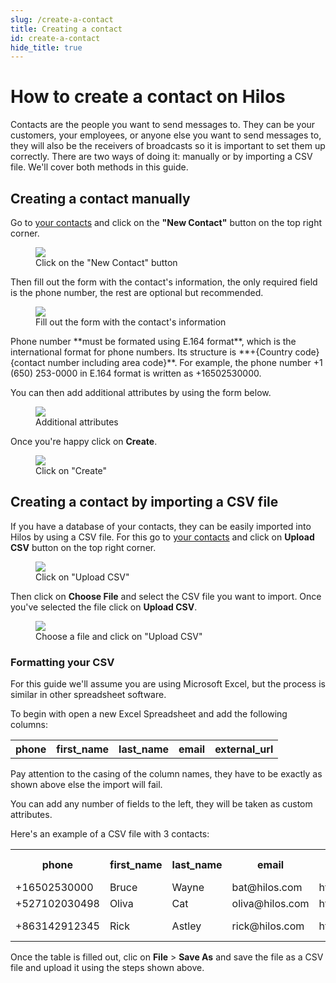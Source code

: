 ```yaml
---
slug: /create-a-contact
title: Creating a contact
id: create-a-contact
hide_title: true
---
```



<Banner
  title='Create a contact'
  gif='https://hilos-media.s3.us-east-2.amazonaws.com/documentation/userdocs/using-hilos/reference/contacts/creating-a-contact/create-contact.gif'
/>

# How to create a contact on Hilos

Contacts are the people you want to send messages to. They can be your customers, your employees, or anyone else you want to send messages to, they will also be the receivers of broadcasts so it is important to set them up correctly. There are two ways of doing it: manually or by importing a CSV file. We'll cover both methods in this guide.

## Creating a contact manually

Go to [your contacts](https://app.hilos.io/contact) and click on the **"New Contact"** button on the top right corner.

<figure>
  <img src='https://hilos-media.s3.us-east-2.amazonaws.com/documentation/userdocs/using-hilos/reference/contacts/creating-a-contact/img1.png' />
  <figcaption>Click on the "New Contact" button</figcaption>
</figure>

Then fill out the form with the contact's information, the only required field is the phone number, the rest are optional but recommended.

<figure>
  <img src='https://hilos-media.s3.us-east-2.amazonaws.com/documentation/userdocs/using-hilos/reference/contacts/creating-a-contact/img2.png' />
  <figcaption>Fill out the form with the contact's information</figcaption>
</figure>

<Note>
Phone number **must be formated using E.164 format**, which is the international format for phone numbers. Its structure is **+{Country code} {contact number including area code}**. For example, the phone number +1 (650) 253-0000 in E.164 format is written as +16502530000.
</Note>

You can then add additional attributes by using the form below.

<figure>
  <img src='https://hilos-media.s3.us-east-2.amazonaws.com/documentation/userdocs/using-hilos/reference/contacts/creating-a-contact/img3.png' />
  <figcaption>Additional attributes</figcaption>
</figure>

Once you're happy click on **Create**.

<figure>
  <img src='https://hilos-media.s3.us-east-2.amazonaws.com/documentation/userdocs/using-hilos/reference/contacts/creating-a-contact/img4.png' />
  <figcaption>Click on "Create"</figcaption>
</figure>

## Creating a contact by importing a CSV file

If you have a database of your contacts, they can be easily imported into Hilos by using a CSV file. For this go to [your contacts](https://app.hilos.io/contact) and click on **Upload CSV** button on the top right corner.

<figure>
  <img src='https://hilos-media.s3.us-east-2.amazonaws.com/documentation/userdocs/using-hilos/reference/contacts/creating-a-contact/img5.png' />
  <figcaption>Click on "Upload CSV"</figcaption>
</figure>

Then click on **Choose File** and select the CSV file you want to import. Once you've selected the file click on **Upload CSV**.

<figure>
  <img src='https://hilos-media.s3.us-east-2.amazonaws.com/documentation/userdocs/using-hilos/reference/contacts/creating-a-contact/img6.png' />
  <figcaption>Choose a file and click on "Upload CSV"</figcaption>
</figure>

### Formatting your CSV

For this guide we'll assume you are using Microsoft Excel, but the process is similar in other spreadsheet software.

To begin with open a new Excel Spreadsheet and add the following columns:

<table>
  <th>phone</th>
  <th>first_name</th>
  <th>last_name</th>
  <th>email</th>
  <th>external_url</th>
</table>

<Warning>
Pay attention to the casing of the column names, they have to be exactly as shown above else the import will fail.
</Warning>

You can add any number of fields to the left, they will be taken as custom attributes.

Here's an example of a CSV file with 3 contacts:

<table>
  <tr>
    <th>phone</th>
    <th>first_name</th>
    <th>last_name</th>
    <th>email</th>
    <th>external_url</th>
    <th>favorite cat</th>
  </tr>
  <tr>
    <td>+16502530000</td>
    <td>Bruce</td>
    <td>Wayne</td>
    <td>bat@hilos.com</td>
    <td>https://hilos.com</td>
    <td>Calico</td>
  </tr>
  <tr>
    <td>+527102030498</td>
    <td>Oliva</td>
    <td>Cat</td>
    <td>oliva@hilos.com</td>
    <td>https://hilos.com</td>
    <td>Panthers</td>
  </tr>
  <tr>
    <td>+863142912345</td>
    <td>Rick</td>
    <td>Astley</td>
    <td>rick@hilos.com</td>
    <td>https://hilos.com</td>
    <td>Orange cats</td>
  </tr>
</table>

Once the table is filled out, clic on **File** > **Save As** and save the file as a CSV file and upload it using the steps shown above.
